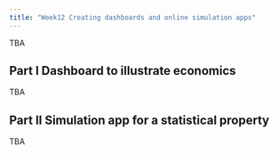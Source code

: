 ```yaml
---
title: "Week12 Creating dashboards and online simulation apps"
---
```


TBA


## Part I Dashboard to illustrate economics 

TBA


## Part II Simulation app for a statistical property

TBA


